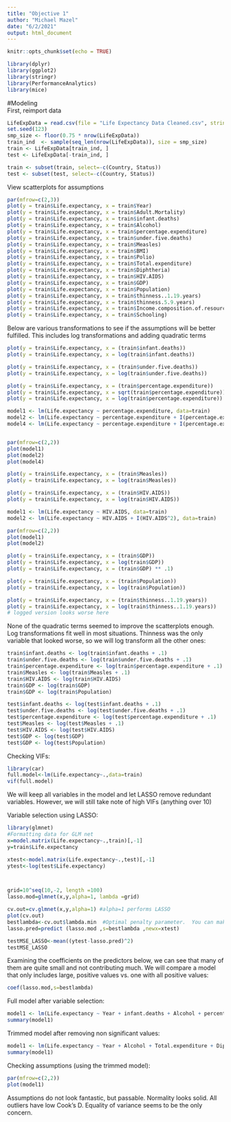 ```yaml
---
title: "Objective 1"
author: "Michael Mazel"
date: "6/2/2021"
output: html_document
---
```


```r
knitr::opts_chunk$set(echo = TRUE)
```

```r
library(dplyr)
library(ggplot2)
library(stringr)
library(PerformanceAnalytics)
library(mice)
```

#Modeling  
First, reimport data
```r
LifeExpData = read.csv(file = "Life Expectancy Data Cleaned.csv", stringsAsFactors = T)
set.seed(123)
smp_size <- floor(0.75 * nrow(LifeExpData))
train_ind  <- sample(seq_len(nrow(LifeExpData)), size = smp_size)
train <- LifeExpData[train_ind, ]
test <- LifeExpData[-train_ind, ]

train <- subset(train, select=-c(Country, Status))
test <- subset(test, select=-c(Country, Status))
```

View scatterplots for assumptions
```r
par(mfrow=c(2,3))
plot(y = train$Life.expectancy, x = train$Year)
plot(y = train$Life.expectancy, x = train$Adult.Mortality)
plot(y = train$Life.expectancy, x = train$infant.deaths)
plot(y = train$Life.expectancy, x = train$Alcohol)
plot(y = train$Life.expectancy, x = train$percentage.expenditure)
plot(y = train$Life.expectancy, x = train$under.five.deaths)
plot(y = train$Life.expectancy, x = train$Measles)
plot(y = train$Life.expectancy, x = train$BMI)
plot(y = train$Life.expectancy, x = train$Polio)
plot(y = train$Life.expectancy, x = train$Total.expenditure)
plot(y = train$Life.expectancy, x = train$Diphtheria)
plot(y = train$Life.expectancy, x = train$HIV.AIDS)
plot(y = train$Life.expectancy, x = train$GDP)
plot(y = train$Life.expectancy, x = train$Population)
plot(y = train$Life.expectancy, x = train$thinness..1.19.years)
plot(y = train$Life.expectancy, x = train$thinness.5.9.years)
plot(y = train$Life.expectancy, x = train$Income.composition.of.resources)
plot(y = train$Life.expectancy, x = train$Schooling)
```

Below are various transformations to see if the assumptions will be better fulfilled. This includes log transformations and adding quadratic terms
```r
plot(y = train$Life.expectancy, x = (train$infant.deaths))
plot(y = train$Life.expectancy, x = log(train$infant.deaths))
```
```r
plot(y = train$Life.expectancy, x = (train$under.five.deaths))
plot(y = train$Life.expectancy, x = log(train$under.five.deaths))
```

```r
plot(y = train$Life.expectancy, x = (train$percentage.expenditure))
plot(y = train$Life.expectancy, x = sqrt(train$percentage.expenditure))
plot(y = train$Life.expectancy, x = log(train$percentage.expenditure))
```

```r
model1 <- lm(Life.expectancy ~ percentage.expenditure, data=train)
model2 <- lm(Life.expectancy ~ percentage.expenditure + I(percentage.expenditure^2), data=train)
model4 <- lm(Life.expectancy ~ percentage.expenditure + I(percentage.expenditure^2) + I(percentage.expenditure^3) + I(percentage.expenditure^4), data=train)


par(mfrow=c(2,2))
plot(model1)
plot(model2)
plot(model4)
```

```r
plot(y = train$Life.expectancy, x = (train$Measles))
plot(y = train$Life.expectancy, x = log(train$Measles))
```

```r
plot(y = train$Life.expectancy, x = (train$HIV.AIDS))
plot(y = train$Life.expectancy, x = log(train$HIV.AIDS))
```
```r
model1 <- lm(Life.expectancy ~ HIV.AIDS, data=train)
model2 <- lm(Life.expectancy ~ HIV.AIDS + I(HIV.AIDS^2), data=train)

par(mfrow=c(2,2))
plot(model1)
plot(model2)
```


```r
plot(y = train$Life.expectancy, x = (train$GDP))
plot(y = train$Life.expectancy, x = log(train$GDP))
plot(y = train$Life.expectancy, x = (train$GDP) ** .1)
```

```r
plot(y = train$Life.expectancy, x = (train$Population))
plot(y = train$Life.expectancy, x = log(train$Population))
```

```r
plot(y = train$Life.expectancy, x = (train$thinness..1.19.years))
plot(y = train$Life.expectancy, x = log(train$thinness..1.19.years))
# logged version looks worse here
```
  
None of the quadratic terms seemed to improve the scatterplots enough. Log transformations fit well in most situations. Thinness was the only variable that looked worse, so we will log transform all the other ones:
```r
train$infant.deaths <- log(train$infant.deaths + .1)
train$under.five.deaths <- log(train$under.five.deaths + .1)
train$percentage.expenditure <- log(train$percentage.expenditure + .1)
train$Measles <- log(train$Measles + .1)
train$HIV.AIDS <- log(train$HIV.AIDS)
train$GDP <- log(train$GDP)
train$GDP <- log(train$Population)

test$infant.deaths <- log(test$infant.deaths + .1)
test$under.five.deaths <- log(test$under.five.deaths + .1)
test$percentage.expenditure <- log(test$percentage.expenditure + .1)
test$Measles <- log(test$Measles + .1)
test$HIV.AIDS <- log(test$HIV.AIDS)
test$GDP <- log(test$GDP)
test$GDP <- log(test$Population)
```

Checking VIFs:
```r
library(car)
full.model<-lm(Life.expectancy~.,data=train)
vif(full.model)
```
We will keep all variables in the model and let LASSO remove redundant variables. However, we will still take note of high VIFs (anything over 10)
    
Variable selection using LASSO:
```r
library(glmnet)
#Formatting data for GLM net
x=model.matrix(Life.expectancy~.,train)[,-1]
y=train$Life.expectancy

xtest<-model.matrix(Life.expectancy~.,test)[,-1]
ytest<-log(test$Life.expectancy)



grid=10^seq(10,-2, length =100)
lasso.mod=glmnet(x,y,alpha=1, lambda =grid)

cv.out=cv.glmnet(x,y,alpha=1) #alpha=1 performs LASSO
plot(cv.out)
bestlambda<-cv.out$lambda.min  #Optimal penalty parameter.  You can make this call visually.
lasso.pred=predict (lasso.mod ,s=bestlambda ,newx=xtest)

testMSE_LASSO<-mean((ytest-lasso.pred)^2)
testMSE_LASSO
```

Examining the coefficients on the predictors below, we can see that many of them are quite small and not contributing much. We will compare a model that only includes large, positive values vs. one with all positive values:
```r
coef(lasso.mod,s=bestlambda)
```
Full model after variable selection:
```r
model1 <- lm(Life.expectancy ~ Year + infant.deaths + Alcohol + percentage.expenditure + BMI + under.five.deaths + Polio + Total.expenditure + Diphtheria + GDP + thinness..1.19.years + Income.composition.of.resources + Schooling, data=train)
summary(model1)
```
Trimmed model after removing non significant values:
```r
model1 <- lm(Life.expectancy ~ Year + Alcohol + Total.expenditure + Diphtheria + HIV.AIDS + Income.composition.of.resources + Schooling, data=train)
summary(model1)
```

Checking assumptions (using the trimmed model):
```r
par(mfrow=c(2,2))
plot(model1)
```
Assumptions do not look fantastic, but passable. Normality looks solid. All outliers have low Cook's D. Equality of variance seems to be the only concern.
